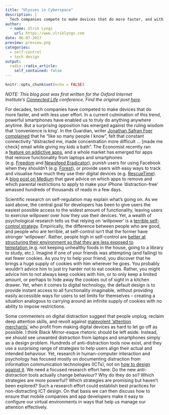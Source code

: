 ```yaml
---
title: "Ulysses in Cyberspace"
description: |
  Tech companies compete to make devices that do more faster, and with less effort. Yet an entire market has emerged for apps that remove functionality from laptops and smartphones, punish people for using Facebook when they shouldn’t, or provide easy ways to visualise how much they use their devices. Do the new anti-distraction tools actually change behaviour, and what could minimally-distracting design for always-connected devices look like?
author:
  - name: Ulrik Lyngs
    url: https://www.ulriklyngs.com
date: 06-07-2017
preview: preview.png
categories:
  - self-control
  - tech design
output:
  radix::radix_article:
    self_contained: false
---
```


```r
knitr::opts_chunk$set(echo = FALSE)
```

_NOTE: This blog post was first written for the Oxford Internet Institute's [Connected Life](http://connectedlife.oii.ox.ac.uk) conference. Find the original post [here](http://connectedlife.oii.ox.ac.uk/ulysses-in-cyberspace/)._

For decades, tech companies have competed to make devices that do more faster, and with less user effort. In a current culmination of this trend, powerful smartphones have enabled us to truly do anything anywhere anytime. But a surprising opposition has emerged against the ruling wisdom that ‘convenience is king’. In the Guardian, writer [Jonathan Safran Foer complained](https://www.theguardian.com/books/2016/dec/03/jonathan-safran-foer-technology-diminishing-us) that he “like so many people I know”, felt that constant connectivity “distracted me, made concentration more difficult … [made me check] email while giving my kids a bath”. The Economist recently ran a [feature on addictive apps](https://www.1843magazine.com/features/the-scientists-who-make-apps-addictive), and a whole market has emerged for apps that remove functionality from laptops and smartphones (e.g. [Freedom](https://freedom.to/) and [Newsfeed Eradicator](http://news-feed-eradicator.west.io/)), punish users for using Facebook when they shouldn’t (e.g. [Forest](https://www.forestapp.cc/en/)), or provide users with easy ways to track and visualise how much they use their digital devices (e.g. [RescueTime](https://www.rescuetime.com/)). A [blog post on Medium](https://medium.com/time-dorks/the-distraction-free-iphone-or-why-im-happier-since-i-disabled-safari-80f8d525b0d8#.kzndqu22y) that gave advice on which apps to remove and which parental restrictions to apply to make your iPhone ‘distraction-free’ amassed hundreds of thousands of reads in a few days.

Scientific research on self-regulation may explain what’s going on. As we said above, the central goal for developers has been to give users the easiest possible access to the widest amount of functionality, leaving users to exercise willpower over how they use their devices. Yet, a wealth of psychological research tells us that relying on ‘willpower’ is a [terrible self-control strategy](http://journals.sagepub.com/doi/abs/10.1177/1745691615623247). Empirically, the difference between people who are good, and people who are terrible, at self-control isn’t that the former have stronger ‘willpower’. Rather, people high in self-control are [better at structuring their environment so that they are less exposed to temptation ](http://www.sciencedirect.com/science/article/pii/S0191886914005339)(e.g. not keeping unhealthy foods in the house, going to a library to study, etc.). Imagine if one of your friends was attempting (and failing) to eat fewer cookies. As you try to help your friend, you discover that he brings a huge supply of cookies with him wherever he goes. You probably wouldn’t advice him to just try harder not to eat cookies. Rather, you might advice him to not always keep cookies with him, or to only keep a limited amount, or perhaps to hide away the cookies out of sight in a kitchen drawer. Yet, when it comes to digital technology, the default design is to provide instant access to all functionality imaginable, without providing easily accessible ways for users to set limits for themselves – creating a situation analogous to carrying around an infinite supply of cookies with no ability to impose restrictions.

Some commenters on digital distraction suggest that people unplug, reclaim deep attention skills, and revolt against [malevolent ‘attention merchants’](https://www.amazon.co.uk/Attention-Merchants-Scramble-Inside-Heads/dp/0385352018) who profit from making digital devices as hard to let go off as possible. I think Black Mirror-esque rhetoric should be left aside. Instead, we should see unwanted distraction from laptops and smartphones simply as a design problem. Hundreds of anti-distraction tools now exist, and they use a surprising range of strategies to help users align their actual and intended behaviour. Yet, research in human-computer interaction and psychology has focused mostly on documenting distraction from information communication technologies (ICTs), not on [how to design against it](https://people.ucsc.edu/~swhittak/papers/meTime_CHI16.pdf). We need a focused research effort here: Do the new anti-distraction tools actually change behaviour? Why do they do so? Which strategies are more powerful? Which strategies are promising but haven’t been explored? Such a research effort could establish best practices for non-distracting ICT design. On that basis we can then discuss how to ensure that mobile companies and app developers make it easy to configure our virtual environments in ways that help us manage our attention effectively.
